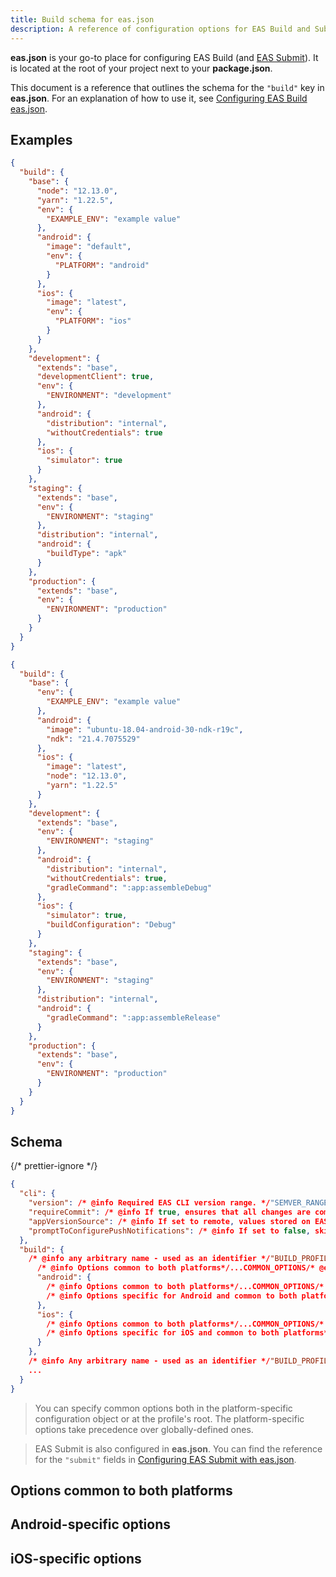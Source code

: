 ```yaml
---
title: Build schema for eas.json
description: A reference of configuration options for EAS Build and Submit.
---
```




**eas.json** is your go-to place for configuring EAS Build (and [EAS Submit](/submit/eas-json.mdx)). It is located at the root of your project next to your **package.json**.

This document is a reference that outlines the schema for the `"build"` key in **eas.json**. For an explanation of how to use it, see [Configuring EAS Build eas.json](/build/eas-json.mdx).

## Examples

<Collapsible summary="A managed project with several profiles">

```json eas.json
{
  "build": {
    "base": {
      "node": "12.13.0",
      "yarn": "1.22.5",
      "env": {
        "EXAMPLE_ENV": "example value"
      },
      "android": {
        "image": "default",
        "env": {
          "PLATFORM": "android"
        }
      },
      "ios": {
        "image": "latest",
        "env": {
          "PLATFORM": "ios"
        }
      }
    },
    "development": {
      "extends": "base",
      "developmentClient": true,
      "env": {
        "ENVIRONMENT": "development"
      },
      "android": {
        "distribution": "internal",
        "withoutCredentials": true
      },
      "ios": {
        "simulator": true
      }
    },
    "staging": {
      "extends": "base",
      "env": {
        "ENVIRONMENT": "staging"
      },
      "distribution": "internal",
      "android": {
        "buildType": "apk"
      }
    },
    "production": {
      "extends": "base",
      "env": {
        "ENVIRONMENT": "production"
      }
    }
  }
}
```

</Collapsible>

<Collapsible summary="A bare project with several profiles">

```json eas.json
{
  "build": {
    "base": {
      "env": {
        "EXAMPLE_ENV": "example value"
      },
      "android": {
        "image": "ubuntu-18.04-android-30-ndk-r19c",
        "ndk": "21.4.7075529"
      },
      "ios": {
        "image": "latest",
        "node": "12.13.0",
        "yarn": "1.22.5"
      }
    },
    "development": {
      "extends": "base",
      "env": {
        "ENVIRONMENT": "staging"
      },
      "android": {
        "distribution": "internal",
        "withoutCredentials": true,
        "gradleCommand": ":app:assembleDebug"
      },
      "ios": {
        "simulator": true,
        "buildConfiguration": "Debug"
      }
    },
    "staging": {
      "extends": "base",
      "env": {
        "ENVIRONMENT": "staging"
      },
      "distribution": "internal",
      "android": {
        "gradleCommand": ":app:assembleRelease"
      }
    },
    "production": {
      "extends": "base",
      "env": {
        "ENVIRONMENT": "production"
      }
    }
  }
}
```

</Collapsible>

## Schema

{/* prettier-ignore */}
```json eas.json
{
  "cli": {
    "version": /* @info Required EAS CLI version range. */"SEMVER_RANGE"/* @end */,
    "requireCommit": /* @info If true, ensures that all changes are committed before a build. Defaults to false. */boolean/* @end */,
    "appVersionSource": /* @info If set to remote, values stored on EAS servers will take precedence over local values. Defaults to local. */string/* @end */,
    "promptToConfigurePushNotifications": /* @info If set to false, skips Push Notifications credentials setup for EAS Build. Defaults to true. */boolean/* @end */,
  },
  "build": {
    /* @info any arbitrary name - used as an identifier */"BUILD_PROFILE_NAME_1"/* @end */: {
      /* @info Options common to both platforms*/...COMMON_OPTIONS/* @end */,
      "android": {
        /* @info Options common to both platforms*/...COMMON_OPTIONS/* @end */,
        /* @info Options specific for Android and common to both platforms*/...ANDROID_OPTIONS/* @end */
      },
      "ios": {
        /* @info Options common to both platforms*/...COMMON_OPTIONS/* @end */,
        /* @info Options specific for iOS and common to both platforms*/...IOS_OPTIONS/* @end */
      }
    },
    /* @info Any arbitrary name - used as an identifier */"BUILD_PROFILE_NAME_2"/* @end */: {},
	...
  }
}
```

> You can specify common options both in the platform-specific configuration object or at the profile's root. The platform-specific options take precedence over globally-defined ones.

> EAS Submit is also configured in **eas.json**. You can find the reference for the `"submit"` fields in [Configuring EAS Submit with eas.json](/submit/eas-json.mdx).

## Options common to both platforms

<EasJsonPropertiesTable schema={commonSchema} />

## Android-specific options

<EasJsonPropertiesTable schema={androidSchema} />

## iOS-specific options

<EasJsonPropertiesTable schema={iosSchema} />
